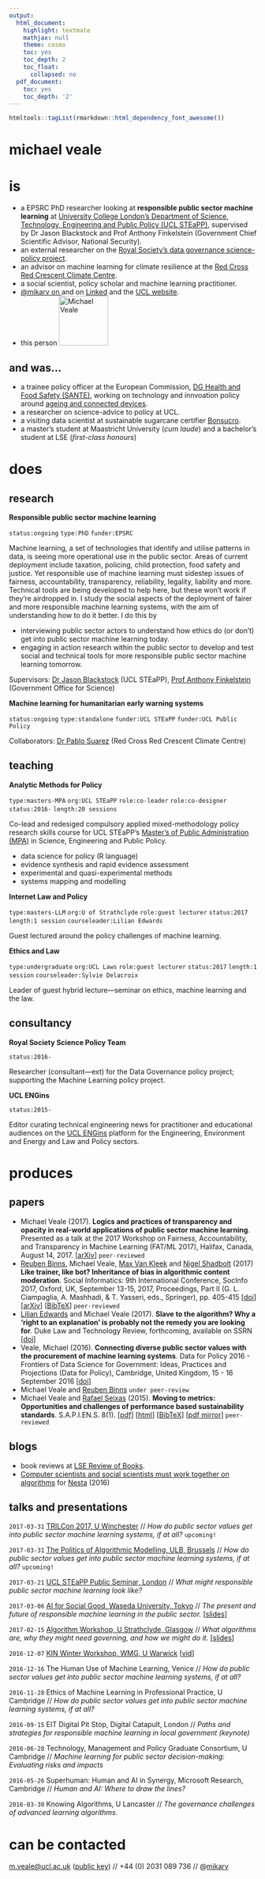 ```yaml
---
output:
  html_document:
    highlight: textmate
    mathjax: null
    theme: cosmo
    toc: yes
    toc_depth: 2
    toc_float:
      collapsed: no
  pdf_document:
    toc: yes
    toc_depth: '2'
---
```


```r
htmltools::tagList(rmarkdown::html_dependency_font_awesome())
```

# **michael veale**

# **is**
- a EPSRC PhD researcher looking at **responsible public sector machine learning** at [University College London's Department of Science, Technology, Engineering and Public Policy (UCL STEaPP)](https://www.ucl.ac.uk/steapp), supervised by Dr Jason Blackstock and Prof Anthony Finkelstein (Government Chief Scientific Advisor, National Security).
- an external researcher on the [Royal Society's data governance science-policy project](https://royalsociety.org/topics-policy/projects/data-governance/).
- an advisor on machine learning for climate resilience at the [Red Cross Red Crescent Climate Centre](http://www.climatecentre.org).
- a social scientist, policy scholar and machine learning practitioner.
- [\@mikarv on <i class="fa fa-twitter"></i>](http://twitter.com/mikarv) and on [Linked<i class="fa fa-linkedin-square"></i>](https://www.linkedin.com/in/mveale) and the [UCL website](http://www.ucl.ac.uk/steapp/people/veale).
- this person <i class="fa fa-long-arrow-right"></i> <img src="img/mv.png" alt="Michael Veale" style="width: 100px;"/>

## and was...
- a trainee policy officer at the European Commission, [DG Health and Food Safety (SANTE)](http://ec.europa.eu/dgs/health_food-safety/), working on technology and innvoation policy around [ageing and connected devices](https://ec.europa.eu/eip/ageing/).
- a researcher on science-advice to policy at UCL.
- a visiting data scientist at sustainable sugarcane certifier [Bonsucro](http://bonsucro.com).
- a master's student at Maastricht University (*cum laude*) and a bachelor's student at LSE (*first-class honours*)

# **does**
## research

**Responsible public sector machine learning**

`status:ongoing` `type:PhD` `funder:EPSRC`

Machine learning, a set of technologies that identify and utilise patterns in data, is seeing more operational use in the public sector. Areas of current deployment include taxation, policing, child protection, food safety and justice. Yet responsible use of machine learning must sidestep issues of fairness, accountability, transparency, reliability, legality, liability and more. Technical tools are being developed to help here, but these won't work if they're airdropped in. I study the social aspects of the deployment of fairer and more responsible machine learning systems, with the aim of understanding how to do it better. I do this by

- interviewing public sector actors to understand how ethics do (or don't) get into public sector machine learning today.
- engaging in action research within the public sector to develop and test social and technical tools for more responsible public sector machine learning tomorrow.

Supervisors: [Dr Jason Blackstock](https://www.ucl.ac.uk/steapp/people/blackstock) (UCL STEaPP), [Prof Anthony Finkelstein](http://www0.cs.ucl.ac.uk/staff/A.Finkelstein/profile.html) (Government Office for Science)


**Machine learning for humanitarian early warning systems**

`status:ongoing` `type:standalone` `funder:UCL STEaPP` `funder:UCL Public Policy`

Collaborators: [Dr Pablo Suarez](http://www.climatecentre.org/about-us/our-people) (Red Cross Red Crescent Climate Centre)


## teaching

**Analytic Methods for Policy** 

`type:masters-MPA` `org:UCL STEaPP` `role:co-leader` `role:co-designer` `status:2016-` `length:20 sessions`

Co-lead and redesiged compulsory applied mixed-methodology policy research skills course for UCL STEaPP's [Master's of Public Administration (MPA)](https://www.ucl.ac.uk/steapp/study/masters) in Science, Engineering and Public Policy.

- data science for policy (R language)
- evidence synthesis and rapid evidence assessment
- experimental and quasi-experimental methods
- systems mapping and modelling

**Internet Law and Policy**

`type:masters-LLM` `org:U of Strathclyde` `role:guest lecturer` `status:2017` `length:1 session` `courseleader:Lilian Edwards`

Guest lectured around the policy challenges of machine learning.

**Ethics and Law**

`type:undergraduate` `org:UCL Laws` `role:guest lecturer` `status:2017` `length:1 session` `courseleader:Sylvie Delacroix`

Leader of guest hybrid lecture—seminar on ethics, machine learning and the law.

## consultancy

**Royal Society Science Policy Team**

`status:2016-`

Researcher (consultant—ext) for the Data Governance policy project; supporting the Machine Learning policy project.

**UCL ENGins**

`status:2015-`

Editor curating technical engineering news for practitioner and educational audiences on the [UCL ENGins](http://uclengins.org) platform for the Engineering, Environment and Energy and Law and Policy sectors.

# **produces**
## papers

- Michael Veale (2017). **Logics and practices of transparency and opacity in real-world applications of public sector machine learning**. Presented as a talk at the 2017 Workshop on Fairness, Accountability, and Transparency in Machine Learning (FAT/ML 2017), Halifax, Canada, August 14, 2017. [[arXiv](https://arxiv.org/abs/1706.09249)] `peer-reviewed`
- [Reuben Binns](http://www.reubenbinns.com), Michael Veale, [Max Van Kleek](http://hip.cat) and [Nigel Shadbolt](https://en.wikipedia.org/wiki/Nigel_Shadbolt) (2017) **Like trainer, like bot? Inheritance of bias in algorithmic content moderation**. Social Informatics: 9th International Conference, SocInfo 2017, Oxford, UK, September 13-15, 2017, Proceedings, Part II (G. L. Ciampaglia, A. Mashhadi, & T. Yasseri, eds., Springer), pp. 405-415 [[doi](https://doi.org/10.1007/978-3-319-67256-4_32)] [[arXiv](https://arxiv.org/abs/1707.01477)] [[BibTeX](./x/2017binnsetal.bib)] `peer-reviewed`
- [Lilian Edwards](https://www.strath.ac.uk/staff/edwardslilianprof/) and Michael Veale (2017). **Slave to the algorithm? Why a ‘right to an explanation’ is probably not the remedy you are looking for**. Duke Law and Technology Review, forthcoming, available on SSRN [[doi](https://doi.org/10.2139/ssrn.2972855)]
- Veale, Michael (2016). **Connecting diverse public sector values with the procurement of machine learning systems**.  Data for Policy 2016 - Frontiers of Data Science for Government: Ideas, Practices and Projections (Data for Policy), Cambridge, United Kingdom, 15 - 16 September 2016 [[doi](https://doi.org/10.5281/zenodo.571786)]
- Michael Veale and [Reuben Binns](http://www.reubenbinns.com) `under peer-review`
- Michael Veale and [Rafael Seixas](http://www.bonsucro.com/en/team/) (2015). **Moving to metrics: Opportunities and challenges of performance based sustainability standards**. S.A.P.I.EN.S. 8(1). [[pdf](https://sapiens.revues.org/pdf/1713)] [[html](https://sapiens.revues.org/1713)] [[BibTeX](./x/2015vealeseixas.bib)] [[pdf mirror](./x/2015vealeseixas.pdf)] `peer-reviewed`


## blogs
- book reviews at [LSE Review of Books](http://blogs.lse.ac.uk/lsereviewofbooks/category/book-reviewers/michael-veale/).
- [Computer scientists and social scientists must work together on algorithms](http://www.nesta.org.uk/blog/shadow-smart-machine-computer-scientists-and-social-scientists-must-work-together-algorithms) for [Nesta](http://www.nesta.org.uk) (2016)

## talks and presentations

`2017-03-31` [TRILCon 2017, U  Winchester](http://www.winchester.ac.uk/academicdepartments/Law/Centre%20for%20Information%20Rights/Pages/-TRILCon17.aspx) // *How do public sector values get into public sector machine learning systems, if at all?* `upcoming!`

`2017-03-31` [The Politics of Algorithmic Modelling, ULB, Brussels](http://www.crids.eu/fichiers/politique-de-la-modelisation-algorithmique-programme) // *How do public sector values get into public sector machine learning systems, if at all?* `upcoming!`

`2017-03-21` [UCL STEaPP Public Seminar, London](https://www.ucl.ac.uk/steapp/news-and-events) // *What might responsible public sector machine learning look like?* 

`2017-03-06` [AI for Social Good, Waseda University, Tokyo](https://www.digitalasiahub.org/2017/02/27/ai-in-asia-ai-for-social-good/) // *The present and future of responsible machine learning in the public sector.* [[slides](https://www.dropbox.com/s/8ty3krzo1b0pyow/mveale_waseda_presentation.pdf?dl=0)]

`2017-02-15` [Algorithm Workshop, U Strathclyde, Glasgow](https://www.strath.ac.uk/humanities/lawschool/newsevents/algorithmworkshopfebruary2017/) // *What algorithms are, why they might need governing, and how we might do it.* [[slides](https://www.dropbox.com/s/vit0j2qlmx55qtb/strathclyde_algorithms_mveale%20%28smaller%29.pdf?dl=0)]

`2016-12-07` [KIN Winter Workshop, WMG, U Warwick](http://www.ki-network.org/jm/membership) [[vid](http://podcasts.ki-network.org/2016-4/veale.mp4)]

`2016-12-16` The Human Use of Machine Learning, Venice // *How do public sector values get into public sector machine learning systems, if at all?*

`2016-11-28` Ethics of Machine Learning in Professional Practice, U Cambridge // *How do public sector values get into public sector machine learning systems, if at all?*

`2016-09-15` EIT Digital Pit Stop, Digital Catapult, London // *Paths and strategies for responsible machine learning in local government (keynote)*

`2016-06-28` Technology, Management and Policy Graduate Consortium, U Cambridge // *Machine learning for public sector decision-making: Evaluating risks and impacts*

`2016-05-26` Superhuman: Human and AI in Synergy, Microsoft Research, Cambridge // *Human and AI: Where to draw the lines?*

`2016-03-30` Knowing Algorithms, U Lancaster // *The governance challenges of advanced learning algorithms*.

# **can be contacted**

[m.veale@ucl.ac.uk](mailto:m.veale@ucl.ac.uk) ([public key](https://keybase.io/mrv)) // +44 (0) 2031 089 736 // @[mikarv](www.twitter.com/mikarv)